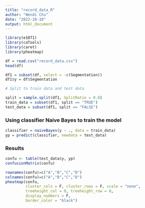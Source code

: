 ```yaml
---
title: "record_data_R"
author: "Wendi Chu"
date: "2022-10-10"
output: html_document
---
```


```r
library(e1071)
library(caTools)
library(caret)
library(pheatmap)
```

```r
df = read.csv("record_data.csv")
head(df)
```

```r

df1 = subset(df, select = -c(Segmentation))
df1$y = df$Segmentation

# Split to train data and test data

split = sample.split(df1, SplitRatio = 0.8)
train_data = subset(df1, split == "TRUE")
test_data = subset(df1, split == "FALSE")
```

### Using classifier Naive Bayes to train the model
```r
classifier = naiveBayes(y ~ ., data = train_data)
yp = predict(classifier, newdata = test_data)
```

### Results
```r
confu <- table(test_data$y, yp)
confusionMatrix(confu)
```

```r
rownames(confu)=c("A","B","C","D")
colnames(confu)=c("A","B","C","D")
pheatmap(confu,
         cluster_cols = F, cluster_rows = F, scale = "none",
         treeheight_col = 0, treeheight_row = 0,
         display_numbers = F,
         border_color = "black")
```

